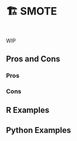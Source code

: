 # 🏗️ SMOTE {#sec-imbalenced-smote}

::: {style="visibility: hidden; height: 0px;"}
## SMOTE
:::

WIP

## Pros and Cons

### Pros

### Cons

## R Examples

## Python Examples

